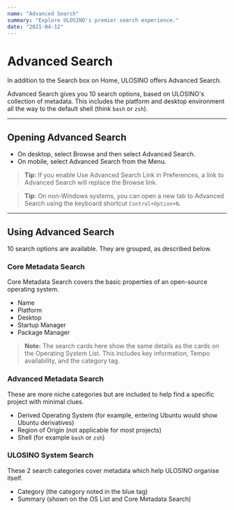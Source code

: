 ```yaml
---
name: "Advanced Search"
summary: "Explore ULOSINO's premier search experience."
date: "2021-04-12"
---
```


# Advanced Search

In addition to the Search box on Home, ULOSINO offers Advanced Search.

Advanced Search gives you 10 search options, based on ULOSINO's collection of metadata. This includes the platform and desktop environment all the way to the default shell (think `bash` or `zsh`).

---

## Opening Advanced Search

- On desktop, select Browse and then select Advanced Search.
- On mobile, select Advanced Search from the Menu.

> **Tip:** If you enable Use Advanced Search Link in Preferences, a link to Advanced Search will replace the Browse link.

> **Tip:** On non-Windows systems, you can open a new tab to Advanced Search using the keyboard shortcut `Control+Option+N`.

---

## Using Advanced Search

10 search options are available. They are grouped, as described below.

### Core Metadata Search

Core Metadata Search covers the basic properties of an open-source operating system.

- Name
- Platform
- Desktop
- Startup Manager
- Package Manager

> **Note:** The search cards here show the same details as the cards on the Operating System List. This includes key information, Tempo availability, and the category tag.

### Advanced Metadata Search

These are more niche categories but are included to help find a specific project with minimal clues.

- Derived Operating System (for example, entering Ubuntu would show Ubuntu derivatives)
- Region of Origin (not applicable for most projects)
- Shell (for example `bash` or `zsh`)

### ULOSINO System Search

These 2 search categories cover metadata which help ULOSINO organise itself.

- Category (the category noted in the blue tag)
- Summary (shown on the OS List and Core Metadata Search)
